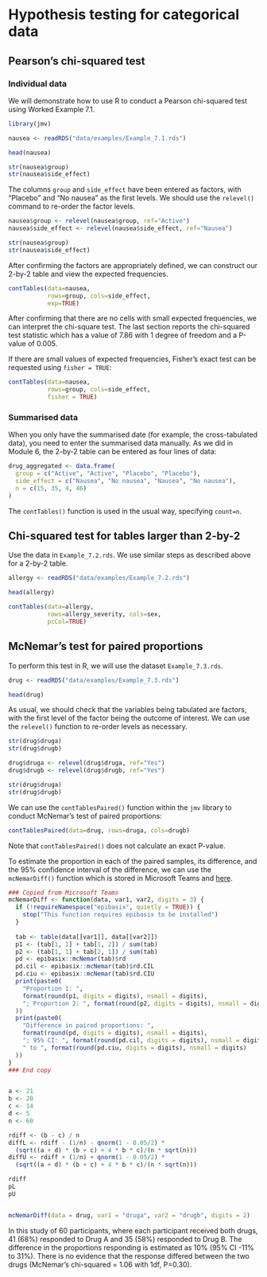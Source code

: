 # Hypothesis testing for categorical data

## Pearson’s chi-squared test

### Individual data

We will demonstrate how to use R to conduct a Pearson chi-squared test using Worked Example 7.1.

```r
library(jmv)

nausea <- readRDS("data/examples/Example_7.1.rds")

head(nausea)

str(nausea$group)
str(nausea$side_effect)
```

The columns `group` and `side_effect` have been entered as factors, with "Placebo" and "No nausea" as the first levels. We should use the `relevel()` command to re-order the factor levels.

```r
nausea$group <- relevel(nausea$group, ref="Active")
nausea$side_effect <- relevel(nausea$side_effect, ref="Nausea")

str(nausea$group)
str(nausea$side_effect)
```

After confirming the factors are appropriately defined, we can construct our 2-by-2 table and view the expected frequencies.

```r
contTables(data=nausea,
           rows=group, cols=side_effect,
           exp=TRUE)
```

After confirming that there are no cells with small expected frequencies, we can interpret the chi-square test. The last section reports the chi-squared test statistic which has a value of 7.86 with 1 degree of freedom and a P-value of 0.005.

If there are small values of expected frequencies, Fisher's exact test can be requested using `fisher = TRUE`:

```r
contTables(data=nausea,
           rows=group, cols=side_effect,
           fisher = TRUE)
```

### Summarised data
When you only have the summarised date (for example, the cross-tabulated data), you need to enter the summarised data manually. As we did in Module 6, the 2-by-2 table can be entered as four lines of data:

```r
drug_aggregated <- data.frame(
  group = c("Active", "Active", "Placebo", "Placebo"),
  side_effect = c("Nausea", "No nausea", "Nausea", "No nausea"),
  n = c(15, 35, 4, 46)
)
```

The `contTables()` function is used in the usual way, specifying `count=n`.

## Chi-squared test for tables larger than 2-by-2
Use the data in `Example_7.2.rds`. We use similar steps as described above for a 2-by-2 table.

```r
allergy <- readRDS("data/examples/Example_7.2.rds")

head(allergy)
```

```r
contTables(data=allergy, 
           rows=allergy_severity, cols=sex, 
           pcCol=TRUE)
```


## McNemar’s test for paired proportions

To perform this test in R, we will use the dataset `Example_7.3.rds`. 

```r
drug <- readRDS("data/examples/Example_7.3.rds")

head(drug)
```

As usual, we should check that the variables being tabulated are factors, with the first level of the factor being the outcome of interest. We can use the `relevel()` function to re-order levels as necessary.

```r
str(drug$druga)
str(drug$drugb)

drug$druga <- relevel(drug$druga, ref="Yes")
drug$drugb <- relevel(drug$drugb, ref="Yes")

str(drug$druga)
str(drug$drugb)
```

We can use the `contTablesPaired()` function within the `jmv` library to conduct McNemar's test of paired proportions:

```r
contTablesPaired(data=drug, rows=druga, cols=drugb)
```

Note that `contTablesPaired()` does not calculate an exact P-value.

To estimate the proportion in each of the paired samples, its difference, and the 95% confidence interval of the difference, we can use the `mcNemarDiff()` function which is stored in Microsoft Teams and [here](https://gist.githubusercontent.com/timothydobbins/525d25271b04b2ea72aae70c4aac8b01/raw/6b69f5b229d50daeac4c2f4cf4331e88b0c65717/mcNemarDiff.R).

```r

### Copied from Microsoft Teams
mcNemarDiff <- function(data, var1, var2, digits = 3) {
  if (!requireNamespace("epibasix", quietly = TRUE)) {
    stop("This function requires epibasix to be installed")
  }
  
  tab <- table(data[[var1]], data[[var2]])
  p1 <- (tab[1, 1] + tab[1, 2]) / sum(tab)
  p2 <- (tab[1, 1] + tab[2, 1]) / sum(tab)
  pd <- epibasix::mcNemar(tab)$rd
  pd.cil <- epibasix::mcNemar(tab)$rd.CIL
  pd.ciu <- epibasix::mcNemar(tab)$rd.CIU
  print(paste0(
    "Proportion 1: ",
    format(round(p1, digits = digits), nsmall = digits),
    "; Proportion 2: ", format(round(p2, digits = digits), nsmall = digits)
  ))
  print(paste0(
    "Difference in paired proportions: ",
    format(round(pd, digits = digits), nsmall = digits),
    "; 95% CI: ", format(round(pd.cil, digits = digits), nsmall = digits),
    " to ", format(round(pd.ciu, digits = digits), nsmall = digits)
  ))
}
### End copy


a <- 21
b <- 20
c <- 14
d <- 5
n <- 60

rdiff <- (b - c) / n
diffL <- rdiff - (1/n) - qnorm(1 - 0.05/2) * 
  (sqrt((a + d) * (b + c) + 4 * b * c)/(n * sqrt(n)))
diffU <- rdiff + (1/n) + qnorm(1 - 0.05/2) * 
  (sqrt((a + d) * (b + c) + 4 * b * c)/(n * sqrt(n)))

rdiff
pL
pU


mcNemarDiff(data = drug, var1 = "druga", var2 = "drugb", digits = 2)
```

In this study of 60 participants, where each participant received both drugs, 41 (68%) responded to Drug A and 35 (58%) responded to Drug B. The difference in the proportions responding is estimated as 10% (95% CI -11% to 31%). There is no evidence that the response differed between the two drugs (McNemar’s chi-squared = 1.06 with 1df, P=0.30).